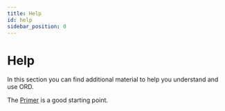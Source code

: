 ```yaml
---
title: Help
id: help
sidebar_position: 0
---
```


# Help

In this section you can find additional material to help you understand and use ORD.

The [Primer](../introduction.mdx) is a good starting point.
